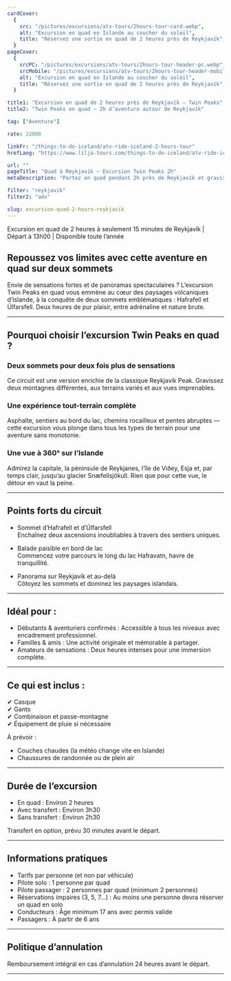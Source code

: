 ```yaml
---
cardCover:
  {
    src: "/pictures/excursions/atv-tours/2hours-tour-card.webp",
    alt: "Excursion en quad en Islande au coucher du soleil",
    title: "Réservez une sortie en quad de 2 heures près de Reykjavík",
  }
pageCover:
  {
    srcPC: "/pictures/excursions/atv-tours/2hours-tour-header-pc.webp",
    srcMobile: "/pictures/excursions/atv-tours/2hours-tour-header-mobile.webp",
    alt: "Excursion en quad en Islande au coucher du soleil",
    title: "Réservez une sortie en quad de 2 heures près de Reykjavík",
  }

title1: "Excursion en quad de 2 heures près de Reykjavík – Twin Peaks"
title2: "Twin Peaks en quad – 2h d’aventure autour de Reykjavík"

tag: ["Aventure"]

rate: 22000

linkFr: "/things-to-do-iceland/atv-ride-iceland-2-hours-tour"
hrefLang: "https://www.lilja-tours.com/things-to-do-iceland/atv-ride-iceland-2-hours-tour"

url: ""
pageTitle: "Quad à Reykjavík – Excursion Twin Peaks 2h"
metaDescription: "Partez en quad pendant 2h près de Reykjavík et gravissez Hafrafell et Úlfarsfell. Vue panoramique à 360° garantie. Réservez dès maintenant !"

filter: "reykjavik"
filter2: "adv"

slug: excursion-quad-2-hours-reykjavik
---
```


Excursion en quad de 2 heures à seulement 15 minutes de Reykjavík | Départ à 13h00 | Disponible toute l’année

## Repoussez vos limites avec cette aventure en quad sur deux sommets

Envie de sensations fortes et de panoramas spectaculaires ? L’excursion Twin Peaks en quad vous emmène au cœur des paysages volcaniques d’Islande, à la conquête de deux sommets emblématiques : Hafrafell et Úlfarsfell. Deux heures de pur plaisir, entre adrénaline et nature brute.

---

## Pourquoi choisir l’excursion Twin Peaks en quad ?

### Deux sommets pour deux fois plus de sensations

Ce circuit est une version enrichie de la classique Reykjavík Peak. Gravissez deux montagnes différentes, aux terrains variés et aux vues imprenables.

### Une expérience tout-terrain complète

Asphalte, sentiers au bord du lac, chemins rocailleux et pentes abruptes — cette excursion vous plonge dans tous les types de terrain pour une aventure sans monotonie.

### Une vue à 360° sur l’Islande

Admirez la capitale, la péninsule de Reykjanes, l’île de Viðey, Esja et, par temps clair, jusqu’au glacier Snæfellsjökull. Rien que pour cette vue, le détour en vaut la peine.

---

## Points forts du circuit

- Sommet d’Hafrafell et d’Úlfarsfell  
  Enchaînez deux ascensions inoubliables à travers des sentiers uniques.

- Balade paisible en bord de lac  
  Commencez votre parcours le long du lac Hafravatn, havre de tranquillité.

- Panorama sur Reykjavík et au-delà  
  Côtoyez les sommets et dominez les paysages islandais.

---

## Idéal pour :

- Débutants & aventuriers confirmés : Accessible à tous les niveaux avec encadrement professionnel.
- Familles & amis : Une activité originale et mémorable à partager.
- Amateurs de sensations : Deux heures intenses pour une immersion complète.

---

## Ce qui est inclus :

✔ Casque  
✔ Gants  
✔ Combinaison et passe-montagne  
✔ Équipement de pluie si nécessaire

À prévoir :

- Couches chaudes (la météo change vite en Islande)
- Chaussures de randonnée ou de plein air

---

## Durée de l’excursion

- En quad : Environ 2 heures
- Avec transfert : Environ 3h30
- Sans transfert : Environ 2h30

Transfert en option, prévu 30 minutes avant le départ.

---

## Informations pratiques

- Tarifs par personne (et non par véhicule)
- Pilote solo : 1 personne par quad
- Pilote passager : 2 personnes par quad (minimum 2 personnes)
- Réservations impaires (3, 5, 7...) : Au moins une personne devra réserver un quad en solo
- Conducteurs : Âge minimum 17 ans avec permis valide
- Passagers : À partir de 6 ans

---

## Politique d’annulation

Remboursement intégral en cas d’annulation 24 heures avant le départ.

---

<script
  type="text/javascript"
  src="https://widgets.bokun.io/assets/javascripts/apps/build/BokunWidgetsLoader.js?bookingChannelUUID=97236c68-b945-4a96-8587-660bdc4c45fd"
  async
></script>

<div
  class="bokunWidget"
  data-src="https://widgets.bokun.io/online-sales/97236c68-b945-4a96-8587-660bdc4c45fd/experience-calendar/87"
></div>
